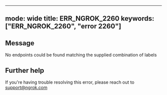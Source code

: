 
---
mode: wide
title: ERR_NGROK_2260
keywords: ["ERR_NGROK_2260", "error 2260"]
---

## Message
No endpoints could be found matching the supplied combination of labels




## Further help
If you're having trouble resolving this error, please reach out to [support@ngrok.com](mailto:support@ngrok.com?subject=Help%20with%20ERR_NGROK_2260)

